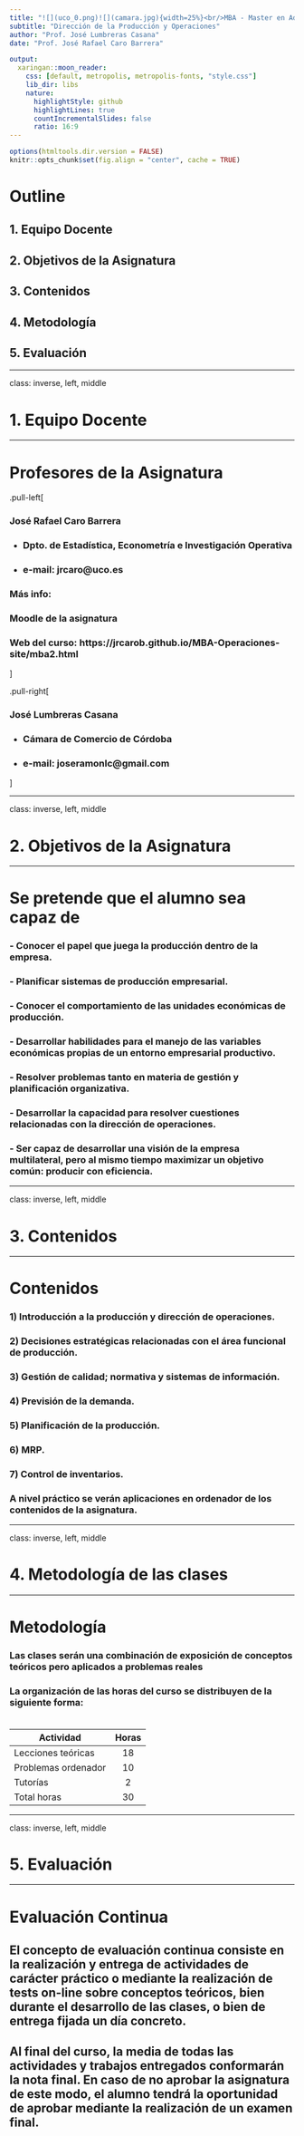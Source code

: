 ```yaml
---
title: "![](uco_0.png)![](camara.jpg){width=25%}<br/>MBA - Master en Administración y Dirección de Empresas (2020-2021)"
subtitle: "Dirección de la Producción y Operaciones"
author: "Prof. José Lumbreras Casana"
date: "Prof. José Rafael Caro Barrera"

output:
  xaringan::moon_reader:
    css: [default, metropolis, metropolis-fonts, "style.css"]
    lib_dir: libs
    nature:
      highlightStyle: github
      highlightLines: true
      countIncrementalSlides: false
      ratio: 16:9
---
```


```r
options(htmltools.dir.version = FALSE)
knitr::opts_chunk$set(fig.align = "center", cache = TRUE)
```

# Outline

## 1. Equipo Docente

## 2. Objetivos de la Asignatura

## 3. Contenidos

## 4. Metodología

## 5. Evaluación


---

class: inverse, left, middle


# 1. Equipo Docente


---

# Profesores de la Asignatura

.pull-left[

### **José Rafael Caro Barrera**

- ### Dpto. de Estadística, Econometría e Investigación Operativa

- ### e-mail: **jrcaro@uco.es**

### **Más info:**

### Moodle de la asignatura

### Web del curso: https://jrcarob.github.io/MBA-Operaciones-site/mba2.html

]

.pull-right[

### **José Lumbreras Casana**

- ### Cámara de Comercio de Córdoba

- ### e-mail: **joseramonlc@gmail.com**

]

---

class: inverse, left, middle

# 2. Objetivos de la Asignatura

---

# Se pretende que el alumno sea capaz de

### - Conocer el papel que juega la producción dentro de la empresa.
### - Planificar sistemas de producción empresarial.
### - Conocer el comportamiento de las unidades económicas de producción.
### - Desarrollar habilidades para el manejo de las variables económicas propias de un entorno empresarial productivo.
### - Resolver problemas tanto en materia de gestión y planificación organizativa.
### - Desarrollar la capacidad para resolver cuestiones relacionadas con la dirección de operaciones.
### - Ser capaz de desarrollar una visión de la empresa multilateral, pero al mismo tiempo maximizar un objetivo común: producir con eficiencia.

---

class: inverse, left, middle

# 3. Contenidos

---

# Contenidos

### 1) Introducción a la producción y dirección de operaciones.
### 2) Decisiones estratégicas relacionadas con el área funcional de producción.
### 3) Gestión de calidad; normativa y sistemas de información.
### 4) Previsión de la demanda.
### 5) Planificación de la producción.
### 6) MRP.
### 7) Control de inventarios.

### **A nivel práctico se verán aplicaciones en ordenador de los contenidos de la asignatura.**

---

class: inverse, left, middle

# 4. Metodología de las clases

---

# Metodología

### Las clases serán una combinación de exposición de conceptos teóricos pero aplicados a problemas reales

### La organización de las horas del curso se distribuyen de la siguiente forma:<br/><br/>


| **Actividad**   | **Horas** |
|----------|:--------:|
| Lecciones teóricas |  18 |
| Problemas ordenador |    10   |  
| Tutorías | 2 |  
| Total horas | 30 |

---

class: inverse, left, middle

# 5. Evaluación

---

# Evaluación Continua

## El concepto de evaluación continua consiste en la **realización y entrega de actividades de carácter práctico o mediante la realización de tests on-line sobre conceptos teóricos, bien durante el desarrollo de las clases, o bien de entrega fijada un día concreto**. 

## Al final del curso, la media de todas las actividades y trabajos entregados conformarán la nota final. En caso de no aprobar la asignatura de este modo, el alumno tendrá la oportunidad de aprobar mediante la realización de un examen final.






